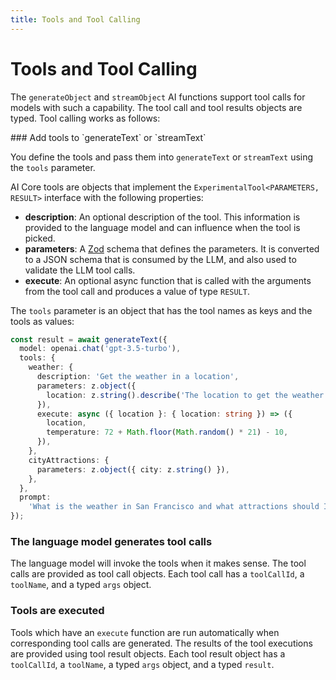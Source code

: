 ```yaml
---
title: Tools and Tool Calling
---
```



# Tools and Tool Calling

The `generateObject` and `streamObject` AI functions support tool calls for models with such a capability.
The tool call and tool results objects are typed.
Tool calling works as follows:

<Steps>
### Add tools to `generateText` or `streamText`

You define the tools and pass them into `generateText` or `streamText` using the `tools` parameter.

AI Core tools are objects that implement the `ExperimentalTool<PARAMETERS, RESULT>` interface with the following properties:

- **description**: An optional description of the tool. This information is provided to the language model and can influence when the tool is picked.
- **parameters**: A [Zod](https://zod.dev/) schema that defines the parameters. It is converted to a JSON schema that is consumed by the LLM, and also used to validate the LLM tool calls.
- **execute**: An optional async function that is called with the arguments from the tool call and produces a value of type `RESULT`.

The `tools` parameter is an object that has the tool names as keys and the tools as values:

```ts {3-17}
const result = await generateText({
  model: openai.chat('gpt-3.5-turbo'),
  tools: {
    weather: {
      description: 'Get the weather in a location',
      parameters: z.object({
        location: z.string().describe('The location to get the weather for'),
      }),
      execute: async ({ location }: { location: string }) => ({
        location,
        temperature: 72 + Math.floor(Math.random() * 21) - 10,
      }),
    },
    cityAttractions: {
      parameters: z.object({ city: z.string() }),
    },
  },
  prompt:
    'What is the weather in San Francisco and what attractions should I visit?',
});
```

### The language model generates tool calls

The language model will invoke the tools when it makes sense.
The tool calls are provided as tool call objects.
Each tool call has a `toolCallId`, a `toolName`, and a typed `args` object.

### Tools are executed

Tools which have an `execute` function are run automatically when corresponding tool calls are generated.
The results of the tool executions are provided using tool result objects.
Each tool result object has a `toolCallId`, a `toolName`, a typed `args` object, and a typed `result`.

</Steps>
